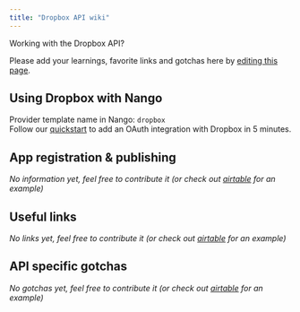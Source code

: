 ```yaml
---
title: "Dropbox API wiki"
---
```


Working with the Dropbox API?

Please add your learnings, favorite links and gotchas here by [editing this page](https://github.com/nangohq/nango/tree/master/docs/docs/providers/dropbox.md).

## Using Dropbox with Nango[](#using-dropbox-with-nango "Direct link to Using Dropbox with Nango")

Provider template name in Nango: `dropbox`  
Follow our [quickstart](/quickstart) to add an OAuth integration with Dropbox in 5 minutes.

## App registration & publishing[](#app-registration--publishing "Direct link to App registration & publishing")

_No information yet, feel free to contribute it (or check out [airtable](/providers/airtable) for an example)_

## Useful links[](#useful-links "Direct link to Useful links")

_No links yet, feel free to contribute it (or check out [airtable](/providers/airtable) for an example)_

## API specific gotchas[](#api-specific-gotchas "Direct link to API specific gotchas")

_No gotchas yet, feel free to contribute it (or check out [airtable](/providers/airtable) for an example)_